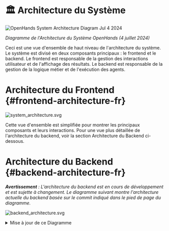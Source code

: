 

# 🏛️ Architecture du Système

<div style={{ textAlign: 'center' }}>
  <img src="https://github.com/All-Hands-AI/OpenHands/assets/16201837/97d747e3-29d8-4ccb-8d34-6ad1adb17f38" alt="OpenHands System Architecture Diagram Jul 4 2024" />
  <p><em>Diagramme de l'Architecture du Système OpenHands (4 juillet 2024)</em></p>
</div>

Ceci est une vue d'ensemble de haut niveau de l'architecture du système. Le système est divisé en deux composants principaux : le frontend et le backend. Le frontend est responsable de la gestion des interactions utilisateur et de l'affichage des résultats. Le backend est responsable de la gestion de la logique métier et de l'exécution des agents.

# Architecture du Frontend {#frontend-architecture-fr}

![system_architecture.svg](/img/system_architecture.svg)

Cette vue d'ensemble est simplifiée pour montrer les principaux composants et leurs interactions. Pour une vue plus détaillée de l'architecture du backend, voir la section Architecture du Backend ci-dessous.

# Architecture du Backend {#backend-architecture-fr}

_**Avertissement** : L'architecture du backend est en cours de développement et est sujette à changement. Le diagramme suivant montre l'architecture actuelle du backend basée sur le commit indiqué dans le pied de page du diagramme._

![backend_architecture.svg](/img/backend_architecture.svg)

<details>
  <summary>Mise à jour de ce Diagramme</summary>
  <div>
    La génération du diagramme d'architecture du backend est partiellement automatisée.
    Le diagramme est généré à partir des indications de type dans le code en utilisant l'outil py2puml. Le diagramme est ensuite manuellement revu, ajusté et exporté en PNG et SVG.

    ## Prérequis

    - Environnement python fonctionnel dans lequel openhands est exécutable
    (selon les instructions du fichier README.md à la racine du dépôt)
    - [py2puml](https://github.com/lucsorel/py2puml) installé

## Étapes

1.  Générer automatiquement le diagramme en exécutant la commande suivante depuis la racine du dépôt :
    `py2puml openhands openhands > docs/architecture/backend_architecture.puml`

2.  Ouvrir le fichier généré dans un éditeur PlantUML, par ex. Visual Studio Code avec l'extension PlantUML ou [PlantText](https://www.planttext.com/)

3.  Revoir le PUML généré et effectuer tous les ajustements nécessaires au diagramme (ajouter les parties manquantes, corriger les erreurs, améliorer le positionnement).
    _py2puml crée le diagramme en se basant sur les indications de type dans le code, donc des indications manquantes ou incorrectes peuvent entraîner un diagramme incomplet ou incorrect._

4.  Revoir la différence entre le nouveau diagramme et le précédent et vérifier manuellement si les changements sont corrects.
    _S'assurer de ne pas supprimer des parties qui ont été ajoutées manuellement au diagramme par le passé et qui sont toujours pertinentes._

5.  Ajouter le hash du commit qui a été utilisé pour générer le diagramme dans le pied de page du diagramme.

6.  Exporter le diagramme sous forme de fichiers PNG et SVG et remplacer les diagrammes existants dans le répertoire `docs/architecture`. Cela peut être fait avec (par ex. [PlantText](https://www.planttext.com/))

  </div>
</details>

